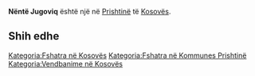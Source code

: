 {{Fshat në 
 | Emri                = Nëntë Jugoviq
 | EmriAlt                = 
 | NAME_SHORT_FORM=      
 | NAME_GENERIC=      
 | NAME_SORT_NAME_RO=      NENTEJUGOVIQ
 | FULL_NAME_RO = Nëntë Jugoviq
 | FULL_NAME_ND_RO=Nente Jugoviq
 | SORT_NAME_RG=NENTEJUGOVIQ
 | FULL_NAME_RG=Nëntë Jugoviq
 | FULL_NAME_ND_RG=Nente Jugoviq
 | SRP_NAME_SHORT_FORM=      
 | SRP_NAME_GENERIC=      
 | SRP_NAME_SORT_NAME_RO=      
 | SRP_FULL_NAME_RO = 
 | SRP_FULL_NAME_ND_RO=
 | SRP_SORT_NAME_RG=
 | SRP_FULL_NAME_RG=
 | SRP_FULL_NAME_ND_RG=
 | Emri (Rasa dhanore) = 
 | Figura              = 
 | Shteti              = Kosovo
 | Komuna              = Prishtinë
 | Kodi postar         = 
 | Sipërfaqja          = 

 | Popullsia           = 

 | Regj. i popullsisë  = 
 | Dend. e popullsisë  = 
 | Faqja zyrtare       = 
 <!--- Koordinatat ----> 
 | Gjerësia            = 42.721623
 | Gjatësia            = 21.141894
 | Lartësia            = 
}}
'''Nëntë Jugoviq''' është një [[]] në [[Prishtinë]] të [[Kosovës]].

<!-- == Gjeografia == -->
<!-- == Historia == -->
<!-- == Demografia == -->
== Shih edhe ==
{{Komuna Prishtinë}}
{{Kosovo-Administrata-Cung}}

[[Kategoria:Fshatra në Kosovës]]
[[Kategoria:Fshatra në Kommunes Prishtinë]]
[[Kategoria:Vendbanime në Kosovës]]